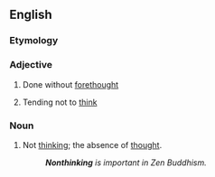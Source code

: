 ==English==

===Etymology===
{{prefix|en|non|thinking}}

===Adjective===
{{en-adj}}

# {{lb|en|of an action}} Done without [[forethought]]
# {{lb|en|of a person}} Tending not to [[think]]

===Noun===
{{en-noun|-}}

# Not [[think]]ing; the absence of [[thought]].
#: '''''Nonthinking''' is important in Zen Buddhism.''